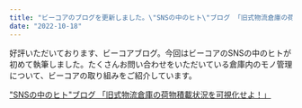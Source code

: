 ```yaml
---
title: "ビーコアのブログを更新しました。\"SNSの中のヒト\"ブログ 「旧式物流倉庫の荷物積載状況を可視化せよ！」"
date: "2022-10-18"
---
```


好評いただいております、ビーコアブログ。今回はビーコアのSNSの中のヒトが初めて執筆しました。たくさんお問い合わせをいただいている倉庫内のモノ管理について、ビーコアの取り組みをご紹介しています。

["SNSの中のヒト"ブログ 「旧式物流倉庫の荷物積載状況を可視化せよ！」](https://bcore.biz/blogs/blog-2022-1018)